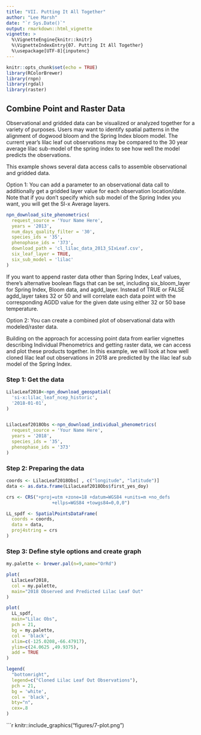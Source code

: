 ```yaml
---
title: "VII. Putting It All Together"
author: "Lee Marsh"
date: "`r Sys.Date()`"
output: rmarkdown::html_vignette
vignette: >
  %\VignetteEngine{knitr::knitr}
  %\VignetteIndexEntry{07. Putting It All Together}
  %\usepackage[UTF-8]{inputenc}
---
```


```r
knitr::opts_chunk$set(echo = TRUE)
library(RColorBrewer)
library(rnpn)
library(rgdal)
library(raster)
```


## Combine Point and Raster Data

Observational and gridded data can be visualized or analyzed together for a variety of purposes. Users may want to identify spatial patterns in the alignment of dogwood bloom and the Spring Index bloom model. The current year's lilac leaf out observations may be compared to the 30 year average lilac sub-model of the spring index to see how well the model predicts the observations.

This example shows several data access calls to assemble observational and gridded data.



Option 1: You can add a parameter to an observational data call to additionally get a gridded layer value for each observation location/date. Note that if you don't specify which sub model of the Spring Index you want,  you will get the SI-x Average layers.

```r
npn_download_site_phenometrics(
  request_source = 'Your Name Here', 
  years = '2013',
  num_days_quality_filter = '30', 
  species_ids = '35',
  phenophase_ids = '373', 
  download_path = 'cl_lilac_data_2013_SIxLeaf.csv',
  six_leaf_layer = TRUE,
  six_sub_model = 'lilac'
)
```

If you want to append raster data other than Spring Index, Leaf values, there's alternative boolean flags that can be set, including six_bloom_layer for Spring Index, Bloom data, and agdd_layer. Instead of TRUE or FALSE agdd_layer takes 32 or 50 and will correlate each data point with the corresponding AGDD value for the given date using either 32 or 50 base temperature.




Option 2: You can create a combined plot of observational data with modeled/raster data.

Building on the approach for accessing point data from earlier vignettes describing Individual Phenometrics and getting raster data, we can access and plot these products together. In this example, we will look at how well cloned lilac leaf out observations in 2018 are predicted by the lilac leaf sub model of the Spring Index.

### Step 1: Get the data
```r
LilacLeaf2018<-npn_download_geospatial(
  'si-x:lilac_leaf_ncep_historic', 
  '2018-01-01', 
)


LilacLeaf2018Obs <-npn_download_individual_phenometrics(
  request_source = 'Your Name Here', 
  years = '2018',
  species_ids = '35',
  phenophase_ids = '373' 
)


```


### Step 2: Preparing the data
```r

coords <- LilacLeaf2018Obs[ , c("longitude", "latitude")]
data <- as.data.frame(LilacLeaf2018Obs$first_yes_doy)

crs <- CRS("+proj=utm +zone=18 +datum=WGS84 +units=m +no_defs 
                 +ellps=WGS84 +towgs84=0,0,0")

LL_spdf <- SpatialPointsDataFrame(
  coords = coords,
  data = data, 
  proj4string = crs
)

```


### Step 3: Define style options and create graph
```r

my.palette <- brewer.pal(n=9,name="OrRd")

plot(
  LilacLeaf2018, 
  col = my.palette,
  main="2018 Observed and Predicted Lilac Leaf Out"
)

plot(
  LL_spdf,
  main="Lilac Obs",
  pch = 21,
  bg = my.palette,
  col = 'black',
  xlim=c(-125.0208,-66.47917),
  ylim=c(24.0625 ,49.9375),
  add = TRUE
)

legend(
  "bottomright", 
  legend=c("Cloned Lilac Leaf Out Observations"),
  pch = 21,
  bg = 'white',
  col = 'black',
  bty="n", 
  cex=.8
)

```
```r
knitr::include_graphics("figures/7-plot.png")
